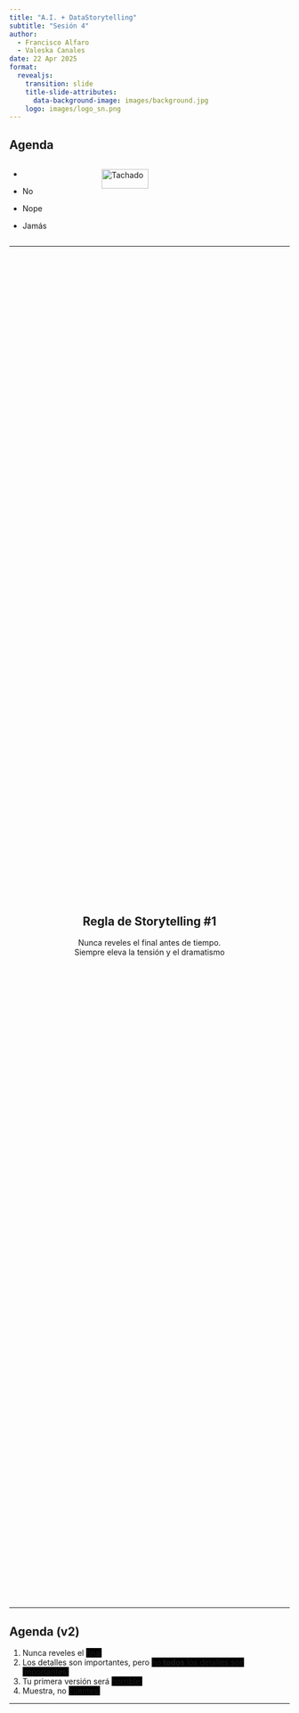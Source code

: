 ```yaml
---
title: "A.I. + DataStorytelling"
subtitle: "Sesión 4"
author: 
  - Francisco Alfaro
  - Valeska Canales
date: 22 Apr 2025
format: 
  revealjs:
    transition: slide
    title-slide-attributes: 
      data-background-image: images/background.jpg
    logo: images/logo_sn.png
---
```


```{=html}
<style>
/* Ajusta el tamaño del título y subtítulo */
.reveal .slides h1 {
  font-size: 2em; /* Tamaño más pequeño para el título */
}

.reveal .slides h2 {
  font-size: 1.5em; /* Tamaño más pequeño para el subtítulo */
}
</style>
```

## Agenda {background-image="images/background.jpg" background-opacity="0.25"}

::: columns
::: {.column .incremental width="30%"}
-   

-   No

-   Nope

-   Jamás
:::

::: {.column .fragment width="70%"}
<img src="images/neg.png" alt="Tachado" style="width: 50%; height: auto;"/>
:::
:::

------------------------------------------------------------------------

##  {background-image="images/background.jpg" background-opacity="0.25"}

::: {style="display: flex; justify-content: center; align-items: center; height: 60vh; flex-direction: column; text-align: center;"}
::: callout-note
## Regla de Storytelling #1

Nunca reveles el final antes de tiempo.\
[Siempre eleva la tensión y el dramatismo]{.fragment}
:::
:::

------------------------------------------------------------------------

## Agenda (v2) {background-image="images/background.jpg" background-opacity="0.25"}

::: incremental
1.  Nunca reveles el [final]{style="background-color:black;"}
2.  Los detalles son importantes, pero [no **todos** los detalles son importantes.]{style="background-color:black;"}
3.  Tu primera versión será [horrible.]{style="background-color:black;"}
4.  Muestra, no [cuentes.]{style="background-color:black;"}
:::

------------------------------------------------------------------------

##  {background-image="images/background_slides3.png" background-opacity="0.3"}

::: {style="display: flex; justify-content: center; align-items: center; height: 60vh; flex-direction: column; text-align: center;"}
[Data Storytelling]{style="font-size: 1em"}

[¿Por qué Data Storytelling?]{style="font-size: 1.5em"}
:::

------------------------------------------------------------------------

## ¿Qué es el Storytelling? {background-image="images/background.jpg" background-opacity="0.25"}

::: columns
::: {.column width="50%"}
![](images/cave.jpg){fig-align="center" width="90%"}
:::

::: {.column .fragment width="50%"}
![](images/fire.jpg){fig-align="center" width="100%"}
:::
:::

. . .

::: {style="text-align: center; "}
🔥 Las **historias** son la primera tecnología humana
:::

------------------------------------------------------------------------

## Esos cerebros tan hackables... {background-image="images/background.jpg" background-opacity="0.25"}

::: columns
::: {.column width="50%"}
![](images/storytelling/sketplanation.png){fig-align="center" width="90%"}\
*Regla del máximo y final (Peak-End Rule)*
:::

::: {.column .fragment width="50%"}
![](images/storytelling/got.jpg){fig-align="center" width="100%"}\
*Rating de Game of Thrones, por Kelvin Neo*
:::
:::

------------------------------------------------------------------------

## Narrativa {background-image="images/background.jpg" background-opacity="0.25"}

::: columns
::: {.column width="60%"}
<br><br> Usar **trucos** de Storytelling (narrativa) para crear presentaciones que serán **recordadas** y que causarán **impacto**
:::

::: {.column .fragment width="40%"}
![](images/emotions.png){fig-align="center"}
:::
:::

. . .

::: {style="text-align: center;"}
🎭 Las **emociones** generan acciones
:::

------------------------------------------------------------------------

## El mejor ejemplo {background-image="images/background.jpg" background-opacity="0.25"}

::: columns
::: {.column .fragment width="30%" fragment-index="1"}
![](images/storytelling/spotify1.jpeg){fig-align="center"}
:::

::: {.column .center width="40%"}
<br><br> ¿Podemos hacer que millones de personas compartan estadísticas en redes sociales?
:::

::: {.column .fragment width="30%" fragment-index="1"}
![](images/storytelling/spotify2.jpeg){fig-align="center"}
:::
:::

------------------------------------------------------------------------

##  {background-image="images/background.jpg" background-opacity="0.25"}

::: {style="display: flex; justify-content: center; align-items: center; height: 60vh; flex-direction: column; text-align: center;"}
::: callout-note
## Regla de Storytelling #2

Los detalles son importantes, [pero no **todos** los detalles son importantes.]{.fragment}
:::
:::

------------------------------------------------------------------------

## Ejemplos {background-image="images/background.jpg" background-opacity="0.25"}

::: columns
::: {.column width="50%"}
![](images/dst_before.png){fig-align="center"} *🔢 No compartas números*
:::

::: {.column .fragment width="50%"}
![](images/dst_after.png){fig-align="center"} *🪶Comparte una historia*
:::
:::

. . .

<br><br> [(C) Storytelling with Data, por Cole Nussbaumer Knaflic.]{style="font-size: 0.75em; color: gray"}

------------------------------------------------------------------------

##  {background-image="images/background.jpg" background-opacity="0.25"}

::: {style="display: flex; justify-content: center; align-items: center; height: 60vh; flex-direction: column; text-align: center;"}
::: callout-note
## Regla de Storytelling #3

Tu primera versión **siempre** será horrible.
:::
:::

------------------------------------------------------------------------

## Ejemplos {background-image="images/background.jpg" background-opacity="0.25"}

::: columns
::: {.column width="50%"}
![](images/gh_before.png){fig-align="center"}
:::

::: {.column .fragment width="50%"}
![](images/gh_after.png){fig-align="center"}
:::
:::

. . .

::: {style="text-align: center;"}
🥱 1° versión $<$ ... $<$ 😊 última versión
:::

------------------------------------------------------------------------

## Usar chatbots de IA para: {background-image="images/background.jpg" background-opacity="0.25"}

::: columns
::: {.column width="65%"}
<br>

-   Plantillas personalizadas a medida
-   Automatizar estructura del contenido
-   Ahorro de tiempo en diseño
-   Adaptación al estilo y preferencias
:::

::: {.column .fragment width="35%"}
![](images/ai/template.png){fig-align="center"}
:::
:::

------------------------------------------------------------------------

## Usar chatbots de IA para: {background-image="images/background.jpg" background-opacity="0.25"}

::: columns
::: {.column width="60%"}
<br>

-   Analogías y ejemplos
-   Mejores traducciones
-   Prompts para crear imágenes
-   No busques imágenes, créalas!
:::

::: {.column .fragment width="40%"}
![](images/ai/choice.jpeg){fig-align="center"}
:::
:::

------------------------------------------------------------------------

##  {background-image="images/background.jpg" background-opacity="0.25"}

::: {style="display: flex; justify-content: center; align-items: center; height: 60vh; flex-direction: column; text-align: center;"}
::: callout-note
## Regla de Storytelling #4

[Explicar menos]{style="color: red"} y [mostrar más]{style="color: green"}
:::
:::

------------------------------------------------------------------------

## [Explicar menos]{style="color: red"} y [mostrar más]{style="color: green"} {background-image="images/background.jpg" background-opacity="0.25"}

::: columns
::: {.column width="50%"}
``` python
import matplotlib.pyplot as plt

# Datos de ejemplo
x = [1, 2, 3, 4, 5]
y = [2, 4, 3, 5, 7]

# Generamos el gráfico
plt.figure(figsize=(6, 4))
plt.plot(x, y, marker='o')
plt.title("Gráfico de Ejemplo")
plt.xlabel("Eje X")
plt.ylabel("Eje Y")
plt.grid(True)
plt.show()
```
:::

::: {.column .fragment width="50%"}
```python
import matplotlib.pyplot as plt

# Datos de ejemplo
x = [1, 2, 3, 4, 5]
y = [2, 4, 3, 5, 7]

# Generamos el gráfico
plt.figure(figsize=(6, 4))
plt.plot(x, y, marker='o')
plt.title("Gráfico de Ejemplo")
plt.xlabel("Eje X")
plt.ylabel("Eje Y")
plt.grid(True)
plt.show()
```
:::
:::

------------------------------------------------------------------------

## [Explicar menos]{style="color: red"} y [mostrar más]{style="color: green"} {background-image="images/background.jpg" background-opacity="0.25"}

```pyodide-python
import matplotlib.pyplot as plt
x = [1, 2, 3, 4, 5]
y = [2, 4, 3, 5, 7]
plt.figure(figsize=(5, 3))
plt.plot(x, y, marker='o')
plt.title("Gráfico de Ejemplo")
plt.grid(True)
plt.show()
```

------------------------------------------------------------------------

## Agenda (v2) {background-image="images/background.jpg" background-opacity="0.25"}

::: incremental
1.  Nunca reveles el [**final**]{.fragment style="color:grey;"}
2.  Los detalles son importantes, pero [no **todos** los detalles son importantes]{.fragment style="color:grey;"}
3.  Tu primera versión será [**horrible**]{.fragment style="color:grey;"}
4.  Muestra, no [**cuentes**]{.fragment style="color:grey;"}
:::

::: notes
Opción 2: Una agenda misteriosa.
:::

------------------------------------------------------------------------

##  {background-image="images/background_slides3.png" background-opacity="0.3"}

::: {style="display: flex; justify-content: center; align-items: center; height: 60vh; flex-direction: column; text-align: center;"}
[Visualización]{style="font-size: 1em"}

[¿Qué es la Visualización?]{style="font-size: 2em"}
:::

------------------------------------------------------------------------

## Visualización... {background-image="images/background.jpg" background-opacity="0.25"}

::: columns
::: {.column width="60%"}
<br>

-   Convierte datos en gráficos para facilitar su comprensión.
-   Destaca patrones y tendencias de forma clara.
:::

::: {.column .fragment width="40%"}
![](images/viz/ojo.png){fig-align="center"}
:::
:::

------------------------------------------------------------------------

## Ejemplos {background-image="images/background.jpg" background-opacity="0.25"}

::: columns
::: {.column width="50%" style="text-align: center;"}
![](images/viz/vis_01.png){fig-align="center" width="100%"}

*❌ Mal Gráfico*
:::

::: {.column .fragment width="50%" style="text-align: center;"}
![](images/viz/vis_02.png){fig-align="center" width="80%"}

*✅ Buen Gráfico*
:::
:::

## Cuarteto de ANSCOMBE {background-image="images/background.jpg" background-opacity="0.25"}

::: columns
::: {.column width="50%" style="text-align: center;"}
![](images/viz/canscombe_01.png){fig-align="center" width="80%"}
:::

::: {.column .fragment width="50%" style="text-align: center;"}
<br> ![](images/viz/canscombe_02.png){fig-align="center" width="100%"}
:::
:::

::: {.fragment style="text-align:center"}
📋 Tablas vs 📊 Gráficos
:::

------------------------------------------------------------------------

### Datasaurus {background-image="images/background.jpg" background-size="cover" background-opacity="0.5"}

![](./images/viz/anscombe.gif){width="80%"}

------------------------------------------------------------------------

## Teoría de Visualización {background-image="images/background.jpg" background-opacity="0.25"}

![](images/viz/teoria_vis2.webp){fig-align="center" width="50%"}

------------------------------------------------------------------------

## 4 Pilares Visualización - Noah Iliinsky {background-image="images/background.jpg" background-opacity="0.25"}

::: columns
::: {.column .fragment width="60%"}
<br>

1.  **Propósito**: Define la meta.
2.  **Contenido**: Datos relevantes.
3.  **Estructura**: Organización clara.
4.  **Formato**: Gráfico adecuado.
:::

::: {.column width="40%"}
![](images/viz/pilar2.png){fig-align="center"}
:::
:::

. . .

[(C) Noah Iliinsky: "Four Pillars of Visualization" - Youtube.]{style="font-size: 0.75em; color: gray"}

------------------------------------------------------------------------

## Qué Gráficos son buenos? {background-image="images/background.jpg" background-opacity="0.25"}

::: {style="display: grid; grid-template-columns: repeat(3, 1fr); gap: 10px;"}
<img src="images/viz/chart_01.png" style="width: 75%; height: auto;"/> <img src="images/viz/chart_04.png" style="width: 75%; height: auto;"/>

<img src="images/viz/chart_03.png" style="width: 75%; height: auto;"/> <img src="images/viz/chart_05.png" style="width: 70%; height: auto;"/>

<img src="images/viz/chart_02.png" style="width: 75%; height: auto;"/> <img src="images/viz/chart_07.png" style="width: 85%; height: auto;"/>
:::

. . .

[(C) Essential chart types for data visualization, por Atlassian.]{style="font-size: 0.75em; color: gray"}

------------------------------------------------------------------------

##  {background-image="images/background_slides3.png" background-opacity="0.3"}

::: {style="display: flex; justify-content: center; align-items: center; height: 60vh; flex-direction: column; text-align: center;"}
[Herramientas]{style="font-size: 1em"}

[Herramientas de Visualización]{style="font-size: 2em"}
:::

## Herramientas para presentación {background-image="images/background.jpg" background-opacity="0.25"}

::: columns
::: {.column width="60%"}
-   **Clásica**: PowerPoint
-   **"Show don't tell"**:
    -   Quarto
    -   Streamlit
-   **Otros**: Canvas, Revealjs, Prezi
:::

::: {.column width="40%"}
![](images/presentacion2.png){fig-align="center"}
:::
:::

------------------------------------------------------------------------

## Quarto {background-image="images/background.jpg" background-opacity="0.25"}

::: columns
::: {.column width="60%"}
<br>

Un sistema abierto para publicaciones científicas con markdown y código interactivo (Python/R).
:::

::: {.column width="40%"}
![](images/quarto/quarto2.png)
:::
:::

------------------------------------------------------------------------

##  {background-image="images/background.jpg" background-opacity="0.25"}

::: columns
::: {.column width="40%"}
[Código: example.qmd]{style="font-size: 0.5em; color: gray"}

```         
---
title: "Habits"
author: "John Doe"
format:
  revealjs:
    transition: fade
    theme: black
    toc: true
    center: true
---

## Getting up

- Turn off alarm
- Get out of bed

---

## Going to sleep 
::: { .incremental }

- Get in bed
- Count sheep

:::
```
:::

::: {.column width="60%"}
[Slides: example.html]{style="font-size: 0.5em; color: gray"}

```{=html}
<iframe width=600 height=400 src="images/quarto/quarto_min.html"></iframe>
```
:::
:::

------------------------------------------------------------------------

## Streamlit {background-image="images/background.jpg" background-opacity="0.25"}

::: columns
::: {.column width="60%"}
<br><br> Es una herramienta de código abierto que facilita la creación de aplicaciones web interactivas utilizando únicamente Python.
:::

::: {.column width="40%"}
<br> ![](./images/streamlit/streamlit.png)
:::
:::

------------------------------------------------------------------------

## Streamlit: Ejemplo {background-image="images/background.jpg" background-opacity="0.25"}

::: columns
::: {.column width="50%"}
``` python
import streamlit as st

# Título principal de la aplicación
st.title("Hola Streamlit")

# Mensaje principal con nombres y emoticón fijos
mensaje = "Darwin y Patricia son mejores amigos 😊"
st.write(mensaje)

# Imagen decorativa
st.image(
    "https://www.svgrepo.com/show/397758/people-hugging.svg",
    caption="Amigos",
    width=200  # Ajuste del tamaño de la imagen
)

# Footer
st.markdown(
    """
    ---
    Gracias por usar esta aplicación interactiva 🎈
    """
)
```
:::

::: {.column .fragment width="50%"}
![](images/streamlit_example.png){fig-align="center" width="85%"}
:::
:::

. . .

::: {style="text-align: center; margin-top: -30px;"}
[(C) Ejemplo en Streamlit - Playground.](https://streamlit.io/playground?example=geospatial&code=H4sIAAAAAAAAA4VTPY8TMRDt91eMTJOTLsldEDpASnECHTR8SKFDKJo4cxsHr23Z3ts7TunRCfHR0aA0dIgCISH6_BP-APkJjHc3JCcKtpnZGb_n52ePKpz1EUL0hIVWETDwT5bdgGerr7HUFpxXRiqHGqYEGgGdVhKlWn03WYi9qKKmjnhouTXasIi9xDBSU5qgB2kNY4P0ytUwuADLmTUUEie3T1Ve-i1naIAb7iftYmbdaVZeRW7e26CBNBRkAs5pR_NFKlNho5JM3muEbQiBTGq3jOCQWRz5YA1q9YorW8rM2GLi6RCGsCuQzuNYGVfGjnhcL4BDsQ_iPvpKGd6sQQ3-ixok1FOMXkmFjGsUs2_XgIE0yTix5x0xSmk6BUJptgdkmudivfx4lfh-ffr8--e7lK2XH7408c2yie9_iBe1F4_-sYxNqa_ZZRs7h3AqLlsDFmxpmw8WwFaxQ3Pr2UwsVG4DXG60L0S6ruaaWqZ6x-PcU87mlqxdFZhTeh3SeozqDBOkLnYy4E_MYnThbr9fVVUvnDHS2Z60RT_MbNW_eefo6NbtviPrNHVnZZ4rk6dlYr9GS3SRLRqK41paWy0DjaXVZWHGlZrG2fAEdaCm1xQGBwcALHRehkgsTkPEAlffbDsCjeqsPs2JtZF8kl2gfzm1lWmVC1HHbrdbxwfpffNw8bixgvS2Qrw2TKAME6FMLsB6-fb1X5q97A_oi2bFpgMAAA){style="font-size: 0.75em; color: gray"}
:::

------------------------------------------------------------------------

### Streamlit: Ejemplo

<img src="./images/streamlit/Streamlit-Prophet.gif" style="width:50%;"/>

------------------------------------------------------------------------

## HTML & webapps {background-image="images/background.jpg" background-opacity="0.25"}

::: columns
::: {.column .fragment width="50%"}
🛠️ Elige una herramienta
:::

::: {.column .fragment width="50%"}
💡 La innovación destaca
:::
:::

![](images/tools2.webp){fig-align="center"}

------------------------------------------------------------------------

## Flujo de decisión {background-image="images/background.jpg" background-opacity="0.25"}

<br>

::: incremental
-   🎤 **PowerPoint**: Presentación sin código de un solo uso
-   📚 **Quarto**: Charlas a partir de documentos relacionados
-   💻 **Streamlit**: Presentaciones interactivas (Python)
-   🎨 **Más**: Canvas, Revealjs, Prezi
:::

------------------------------------------------------------------------

## Conclusión {background-image="images/background.jpg" background-opacity="0.25"}

<br>

::: incremental
-   **📖 Storytelling**: Narrativas que cautivan a través de datos.\
-   **📊 Visualización**: Gráficos claros y atractivos.\
-   **🛠️ Herramientas**: Streamlit, Quarto, y más.
:::

------------------------------------------------------------------------

## 🎉 ¡Gracias por Participar! {background-image="images/background.jpg" background-opacity="0.25"}

::: columns
::: {.column width="50%"}
<br>

❓¿Preguntas?

👏 Responder [encuesta](https://docs.google.com/forms/d/e/1FAIpQLScdkSSY40VsN_uEXsNK5LYP-qngUVvaO-c8qItr163zzvpzZA/viewform?usp=sf_link)

🥳 Gracias de Nuevo
:::

::: {.column width="50%" align="center"}
![](images/qr_visualizacion.png){width="400"}
:::
:::

> 🔗 Nuestro Sitio Web: [seth-nut.github.io/resources](https://seth-nut.github.io/resources/).